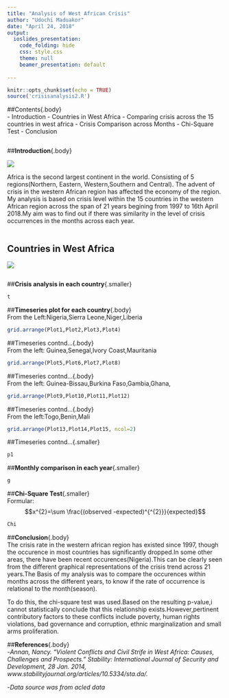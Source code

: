 ```yaml
---
title: "Analysis of West African Crisis"
author: "Udochi Maduakor"
date: "April 24, 2018"
output:
  ioslides_presentation:
    code_folding: hide
    css: style.css
    theme: null
    beamer_presentation: default
  
---
```


```r
knitr::opts_chunk$set(echo = TRUE)
source('crisisanalysis2.R')
```
##Contents{.body}  
- Introduction
- Countries in West Africa
- Comparing crisis across the 15 countries in west africa
- Crisis Comparison across Months
- Chi-Square Test
- Conclusion
```r

```

##**Introduction**{.body}  
 
![](images/235px-Africa_map.png) 

Africa is the second largest continent in the world. Consisting of 5 regions(Northern, Eastern, Western,Southern and Central). The advent of crisis in the western African region has affected the economy of the region. My analysis is based on crisis level within the 15 countries in the western African region across the span of 21 years begining from 1997 to 16th April 2018.My aim was to find out if there was similarity in the level of crisis occurrences in the months across each year.

```r

```


## **Countries in West Africa**
![](images/West-African-countries.png)


```r


```
##**Crisis analysis in each country**{.smaller}  
```r
t
```

##**Timeseries plot for each country**{.body}  
From the Left:Nigeria,Sierra Leone,Niger,Liberia  
```r
grid.arrange(Plot1,Plot2,Plot3,Plot4)

```

##Timeseries contnd...{.body}   
From the left: Guinea,Senegal,Ivory Coast,Mauritania
```r
grid.arrange(Plot5,Plot6,Plot7,Plot8)
```

##Timeseries contnd...{.body}  
From the left: Guinea-Bissau,Burkina Faso,Gambia,Ghana,
```r
grid.arrange(Plot9,Plot10,Plot11,Plot12)
```

##Timeseries contnd...{.body}  
From the left:Togo,Benin,Mali  
```r
grid.arrange(Plot13,Plot14,Plot15, ncol=2)
```

##Timeseries contnd...{.smaller}  
```r
p1
```

##**Monthly comparison in each year**{.smaller}

```r
g
```

##**Chi-Square Test**{.smaller}  
Formular: $$x^{2}=\sum \frac{(observed -expected)^{^{2}}}{expected}$$
 
```r
Chi
```

##**Conclusion**{.body}  
The crisis rate in the western african region has existed since 1997, though the occurence in most countries has significantly dropped.In some other areas, there have been recent occurences(Nigeria).This can be clearly seen from the different graphical representations of the crisis trend across 21 years.The Basis of my analysis was to compare the occurences within months across the different years, to know if the rate of occurrence is relational to the month(season).   

To do this, the chi-square test was used.Based on the resulting p-value,i cannot statistically conclude that this relationship exists.However,pertinent contributory factors to these conflicts include poverty, human rights violations, bad governance and corruption, ethnic marginalization and small arms proliferation.

##**References**{.body}  
-*Annan, Nancy. "Violent Conflicts and Civil Strife in West Africa: Causes, Challenges and Prospects." Stability: International Journal of Security and Development, 28 Jan. 2014, www.stabilityjournal.org/articles/10.5334/sta.da/.*  

-*Data source was from acled data*